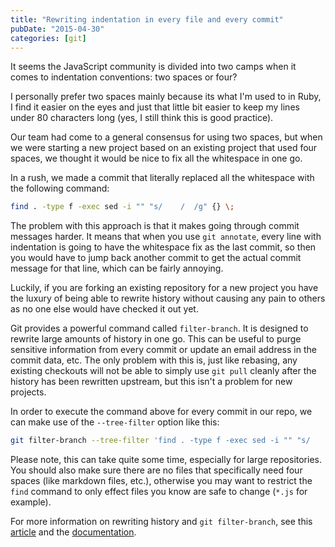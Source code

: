 ```yaml
---
title: "Rewriting indentation in every file and every commit"
pubDate: "2015-04-30"
categories: [git]
---
```


It seems the JavaScript community is divided into two camps when it comes to
indentation conventions: two spaces or four?

I personally prefer two spaces mainly because its what I'm used to in Ruby, I
find it easier on the eyes and just that little bit easier to keep my lines
under 80 characters long (yes, I still think this is good practice).

Our team had come to a general consensus for using two spaces, but when we were
starting a new project based on an existing project that used four spaces, we
thought it would be nice to fix all the whitespace in one go.

In a rush, we made a commit that literally replaced all the whitespace with the
following command:

```bash
find . -type f -exec sed -i "" "s/    /  /g" {} \;
```

The problem with this approach is that it makes going through commit messages
harder. It means that when you use `git annotate`, every line with indentation
is going to have the whitespace fix as the last commit, so then you would have
to jump back another commit to get the actual commit message for that line,
which can be fairly annoying.

Luckily, if you are forking an existing repository for a new project you have
the luxury of being able to rewrite history without causing any pain to others
as no one else would have checked it out yet.

Git provides a powerful command called `filter-branch`. It is designed to
rewrite large amounts of history in one go. This can be useful to purge
sensitive information from every commit or update an email address in the
commit data, etc. The only problem with this is, just like rebasing, any
existing checkouts will not be able to simply use `git pull` cleanly after the
history has been rewritten upstream, but this isn't a problem for new projects.

In order to execute the command above for every commit in our repo, we can make
use of the `--tree-filter` option like this:

```bash
git filter-branch --tree-filter 'find . -type f -exec sed -i "" "s/    /  /g" {} \;' HEAD
```

Please note, this can take quite some time, especially for large repositories.
You should also make sure there are no files that specifically need four spaces
(like markdown files, etc.), otherwise you may want to restrict the `find`
command to only effect files you know are safe to change (`*.js` for example).

For more information on rewriting history and `git filter-branch`, see this
[article](https://git-scm.herokuapp.com/book/en/v2/Git-Tools-Rewriting-History#The-Nuclear-Option:-filter-branch)
and the
[documentation](https://git-scm.herokuapp.com/docs/git-filter-branch).
